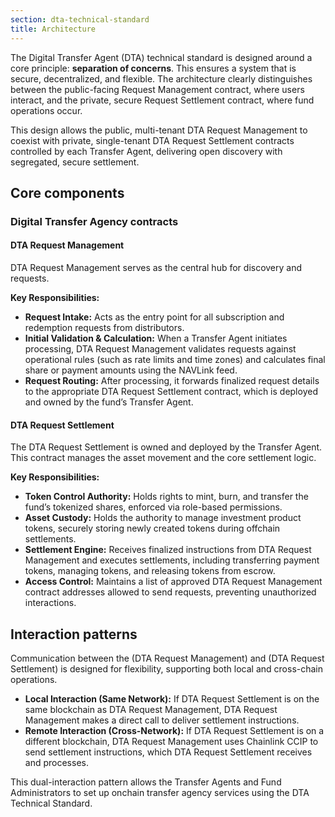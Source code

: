 ```yaml
---
section: dta-technical-standard
title: Architecture
---
```



The Digital Transfer Agent (DTA) technical standard is designed around a core principle: **separation of concerns**. This ensures a system that is secure, decentralized, and flexible. The architecture clearly distinguishes between the public-facing Request Management contract, where users interact, and the private, secure Request Settlement contract, where fund operations occur.

This design allows the public, multi-tenant DTA Request Management to coexist with private, single-tenant DTA Request Settlement contracts controlled by each Transfer Agent, delivering open discovery with segregated, secure settlement.

<ClickToZoom
  src="/images/DTA/archi.png"
  caption="The DTA technical standard separates the public, multi-tenant DTA Request Management from private, single-tenant DTA Request Settlement owned by each Transfer Agent."
/>

## Core components

### Digital Transfer Agency contracts

#### DTA Request Management

DTA Request Management serves as the central hub for discovery and requests.

**Key Responsibilities:**

- **Request Intake:** Acts as the entry point for all subscription and redemption requests from distributors.
- **Initial Validation & Calculation:** When a Transfer Agent initiates processing, DTA Request Management validates requests against operational rules (such as rate limits and time zones) and calculates final share or payment amounts using the NAVLink feed.
- **Request Routing:** After processing, it forwards finalized request details to the appropriate DTA Request Settlement contract, which is deployed and owned by the fund’s Transfer Agent.

#### DTA Request Settlement

The DTA Request Settlement is owned and deployed by the Transfer Agent. This contract manages the asset movement and the core settlement logic.

**Key Responsibilities:**

- **Token Control Authority:** Holds rights to mint, burn, and transfer the fund’s tokenized shares, enforced via role-based permissions.
- **Asset Custody:** Holds the authority to manage investment product tokens, securely storing newly created tokens during offchain settlements.
- **Settlement Engine:** Receives finalized instructions from DTA Request Management and executes settlements, including transferring payment tokens, managing tokens, and releasing tokens from escrow.
- **Access Control:** Maintains a list of approved DTA Request Management contract addresses allowed to send requests, preventing unauthorized interactions.

## Interaction patterns

Communication between the (DTA Request Management) and (DTA Request Settlement) is designed for flexibility, supporting both local and cross-chain operations.

- **Local Interaction (Same Network):** If DTA Request Settlement is on the same blockchain as DTA Request Management, DTA Request Management makes a direct call to deliver settlement instructions.
- **Remote Interaction (Cross-Network):** If DTA Request Settlement is on a different blockchain, DTA Request Management uses Chainlink CCIP to send settlement instructions, which DTA Request Settlement receives and processes.

This dual-interaction pattern allows the Transfer Agents and Fund Administrators to set up onchain transfer agency services using the DTA Technical Standard.
